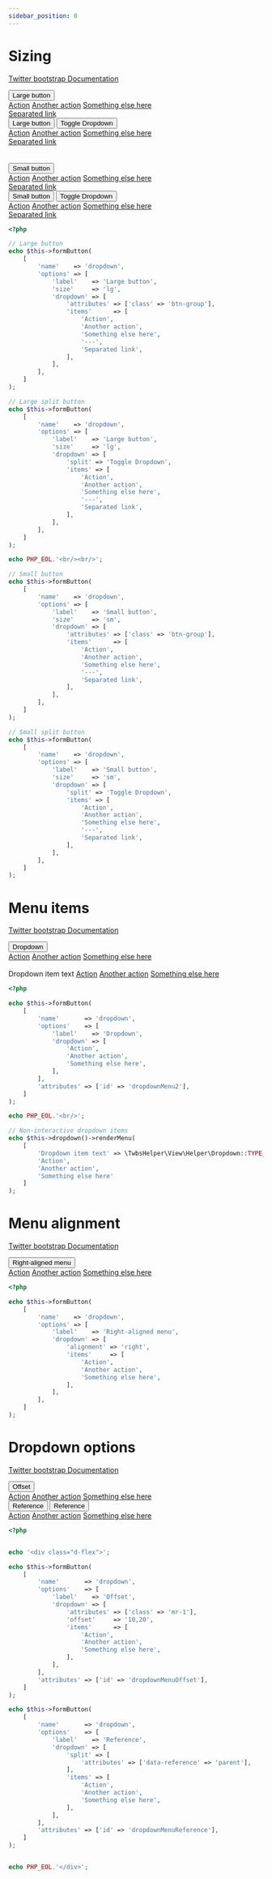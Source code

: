 ```yaml
---
sidebar_position: 0
---
```



# Sizing

[Twitter bootstrap Documentation](https://getbootstrap.com/docs/4.5/components/dropdowns/#sizing)

<Tabs>
<TabItem value="result" label="Result" default><HtmlCode bootstrapVersion="4.5"><div class="btn-group dropdown">
    <button type="button" name="dropdown" data-toggle="dropdown" role="button" aria-haspopup="true" aria-expanded="false" class="btn btn-lg btn-secondary dropdown-toggle" value="">Large button</button>
    <div class="dropdown-menu">
        <a class="dropdown-item" href="#">Action</a>
        <a class="dropdown-item" href="#">Another action</a>
        <a class="dropdown-item" href="#">Something else here</a>
        <div class="dropdown-divider"/>
        <a class="dropdown-item" href="#">Separated link</a>
    </div>
</div>
<div class="btn-group dropdown">
    <button type="button" name="dropdown" class="btn btn-lg btn-secondary" value="">Large button</button>
    <button type="button" name="dropdown-toggle" class="btn btn-lg btn-secondary dropdown-toggle dropdown-toggle-split" data-toggle="dropdown" role="button" aria-haspopup="true" aria-expanded="false" value=""><span class="sr-only">Toggle Dropdown</span></button>
    <div class="dropdown-menu">
        <a class="dropdown-item" href="#">Action</a>
        <a class="dropdown-item" href="#">Another action</a>
        <a class="dropdown-item" href="#">Something else here</a>
        <div class="dropdown-divider"/>
        <a class="dropdown-item" href="#">Separated link</a>
    </div>
</div>
<br/><br/>
<div class="btn-group dropdown">
    <button type="button" name="dropdown" data-toggle="dropdown" role="button" aria-haspopup="true" aria-expanded="false" class="btn btn-secondary btn-sm dropdown-toggle" value="">Small button</button>
    <div class="dropdown-menu">
        <a class="dropdown-item" href="#">Action</a>
        <a class="dropdown-item" href="#">Another action</a>
        <a class="dropdown-item" href="#">Something else here</a>
        <div class="dropdown-divider"/>
        <a class="dropdown-item" href="#">Separated link</a>
    </div>
</div>
<div class="btn-group dropdown">
    <button type="button" name="dropdown" class="btn btn-secondary btn-sm" value="">Small button</button>
    <button type="button" name="dropdown-toggle" class="btn btn-secondary btn-sm dropdown-toggle dropdown-toggle-split" data-toggle="dropdown" role="button" aria-haspopup="true" aria-expanded="false" value=""><span class="sr-only">Toggle Dropdown</span></button>
    <div class="dropdown-menu">
        <a class="dropdown-item" href="#">Action</a>
        <a class="dropdown-item" href="#">Another action</a>
        <a class="dropdown-item" href="#">Something else here</a>
        <div class="dropdown-divider"/>
        <a class="dropdown-item" href="#">Separated link</a>
    </div>
</div></HtmlCode></TabItem>
<TabItem value="source" label="Source">

```php
<?php

// Large button
echo $this->formButton(
    [
        'name'    => 'dropdown',
        'options' => [
            'label'    => 'Large button',
            'size'     => 'lg',
            'dropdown' => [
                'attributes' => ['class' => 'btn-group'],
                'items'      => [
                    'Action',
                    'Another action',
                    'Something else here',
                    '---',
                    'Separated link',
                ],
            ],
        ],
    ]
);

// Large split button
echo $this->formButton(
    [
        'name'    => 'dropdown',
        'options' => [
            'label'    => 'Large button',
            'size'     => 'lg',
            'dropdown' => [
                'split' => 'Toggle Dropdown',
                'items' => [
                    'Action',
                    'Another action',
                    'Something else here',
                    '---',
                    'Separated link',
                ],
            ],
        ],
    ]
);

echo PHP_EOL.'<br/><br/>';

// Small button
echo $this->formButton(
    [
        'name'    => 'dropdown',
        'options' => [
            'label'    => 'Small button',
            'size'     => 'sm',
            'dropdown' => [
                'attributes' => ['class' => 'btn-group'],
                'items'      => [
                    'Action',
                    'Another action',
                    'Something else here',
                    '---',
                    'Separated link',
                ],
            ],
        ],
    ]
);

// Small split button
echo $this->formButton(
    [
        'name'    => 'dropdown',
        'options' => [
            'label'    => 'Small button',
            'size'     => 'sm',
            'dropdown' => [
                'split' => 'Toggle Dropdown',
                'items' => [
                    'Action',
                    'Another action',
                    'Something else here',
                    '---',
                    'Separated link',
                ],
            ],
        ],
    ]
);

```

</TabItem>
</Tabs>

# Menu items

[Twitter bootstrap Documentation](https://getbootstrap.com/docs/4.5/components/dropdowns/#menu-items)

<Tabs>
<TabItem value="result" label="Result" default><HtmlCode bootstrapVersion="4.5"><div class="dropdown">
    <button type="button" name="dropdown" id="dropdownMenu2" data-toggle="dropdown" role="button" aria-haspopup="true" aria-expanded="false" class="btn btn-secondary dropdown-toggle" value="">Dropdown</button>
    <div aria-labelledby="dropdownMenu2" class="dropdown-menu">
        <a class="dropdown-item" href="#">Action</a>
        <a class="dropdown-item" href="#">Another action</a>
        <a class="dropdown-item" href="#">Something else here</a>
    </div>
</div>
<br/>
<div class="dropdown-menu">
    <span class="dropdown-item-text">Dropdown item text</span>
    <a class="dropdown-item" href="#">Action</a>
    <a class="dropdown-item" href="#">Another action</a>
    <a class="dropdown-item" href="#">Something else here</a>
</div></HtmlCode></TabItem>
<TabItem value="source" label="Source">

```php
<?php

echo $this->formButton(
    [
        'name'       => 'dropdown',
        'options'    => [
            'label'    => 'Dropdown',
            'dropdown' => [
                'Action',
                'Another action',
                'Something else here',
            ],
        ],
        'attributes' => ['id' => 'dropdownMenu2'],
    ]
);

echo PHP_EOL.'<br/>';

// Non-interactive dropdown items
echo $this->dropdown()->renderMenu(
    [
        'Dropdown item text' => \TwbsHelper\View\Helper\Dropdown::TYPE_ITEM_TEXT,
        'Action',
        'Another action',
        'Something else here'
    ]
);

```

</TabItem>
</Tabs>

# Menu alignment

[Twitter bootstrap Documentation](https://getbootstrap.com/docs/4.5/components/dropdowns/#menu-alignment)

<Tabs>
<TabItem value="result" label="Result" default><HtmlCode bootstrapVersion="4.5"><div class="dropdown">
    <button type="button" name="dropdown" data-toggle="dropdown" role="button" aria-haspopup="true" aria-expanded="false" class="btn btn-secondary dropdown-toggle" value="">Right-aligned menu</button>
    <div class="dropdown-menu dropdown-menu-right">
        <a class="dropdown-item" href="#">Action</a>
        <a class="dropdown-item" href="#">Another action</a>
        <a class="dropdown-item" href="#">Something else here</a>
    </div>
</div></HtmlCode></TabItem>
<TabItem value="source" label="Source">

```php
<?php

echo $this->formButton(
    [
        'name'    => 'dropdown',
        'options' => [
            'label'    => 'Right-aligned menu',
            'dropdown' => [
                'alignment' => 'right',
                'items'     => [
                    'Action',
                    'Another action',
                    'Something else here',
                ],
            ],
        ],
    ]
);

```

</TabItem>
</Tabs>

# Dropdown options

[Twitter bootstrap Documentation](https://getbootstrap.com/docs/4.5/components/dropdowns/#dropdown-options)

<Tabs>
<TabItem value="result" label="Result" default><HtmlCode bootstrapVersion="4.5"><div class="d-flex">
<div class="dropdown mr-1">
    <button type="button" name="dropdown" id="dropdownMenuOffset" data-toggle="dropdown" role="button" aria-haspopup="true" aria-expanded="false" data-offset="10,20" class="btn btn-secondary dropdown-toggle" value="">Offset</button>
    <div aria-labelledby="dropdownMenuOffset" class="dropdown-menu">
        <a class="dropdown-item" href="#">Action</a>
        <a class="dropdown-item" href="#">Another action</a>
        <a class="dropdown-item" href="#">Something else here</a>
    </div>
</div>
<div class="btn-group dropdown">
    <button type="button" name="dropdown" id="dropdownMenuReference" class="btn btn-secondary" value="">Reference</button>
    <button type="button" name="dropdown-toggle" class="btn btn-secondary dropdown-toggle dropdown-toggle-split" data-reference="parent" data-toggle="dropdown" role="button" aria-haspopup="true" aria-expanded="false" value=""><span class="sr-only">Reference</span></button>
    <div aria-labelledby="dropdownMenuReference" class="dropdown-menu">
        <a class="dropdown-item" href="#">Action</a>
        <a class="dropdown-item" href="#">Another action</a>
        <a class="dropdown-item" href="#">Something else here</a>
    </div>
</div>
</div></HtmlCode></TabItem>
<TabItem value="source" label="Source">

```php
<?php


echo '<div class="d-flex">';

echo $this->formButton(
    [
        'name'       => 'dropdown',
        'options'    => [
            'label'    => 'Offset',
            'dropdown' => [
                'attributes' => ['class' => 'mr-1'],
                'offset'     => '10,20',
                'items'      => [
                    'Action',
                    'Another action',
                    'Something else here',
                ],
            ],
        ],
        'attributes' => ['id' => 'dropdownMenuOffset'],
    ]
);

echo $this->formButton(
    [
        'name'       => 'dropdown',
        'options'    => [
            'label'    => 'Reference',
            'dropdown' => [
                'split' => [
                    'attributes' => ['data-reference' => 'parent'],
                ],
                'items' => [
                    'Action',
                    'Another action',
                    'Something else here',
                ],
            ],
        ],
        'attributes' => ['id' => 'dropdownMenuReference'],
    ]
);


echo PHP_EOL.'</div>';

```

</TabItem>
</Tabs>
